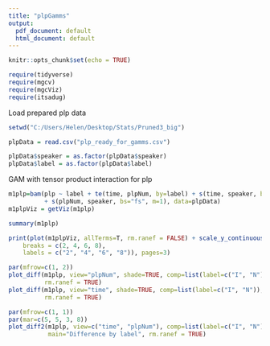 ---
title: "plpGamms"
output:
  pdf_document: default
  html_document: default
---

```{r setup, include=FALSE}
knitr::opts_chunk$set(echo = TRUE)
```

```{r, message=FALSE}
require(tidyverse)
require(mgcv)
require(mgcViz)
require(itsadug)
```

Load prepared plp data
```{r}

setwd("C:/Users/Helen/Desktop/Stats/Pruned3_big")

plpData = read.csv("plp_ready_for_gamms.csv")

plpData$speaker = as.factor(plpData$speaker)
plpData$label = as.factor(plpData$label)
```

GAM with tensor product interaction for plp
```{r}
m1plp=bam(plp ~ label + te(time, plpNum, by=label) + s(time, speaker, bs="fs", m=1) 
          + s(plpNum, speaker, bs="fs", m=1), data=plpData)
m1plpViz = getViz(m1plp)
```


```{r}
summary(m1plp)
```


```{r, warning=FALSE,message=FALSE,error=FALSE, results='hide',fig.keep=1}
print(plot(m1plpViz, allTerms=T, rm.ranef = FALSE) + scale_y_continuous(
    breaks = c(2, 4, 6, 8),
    labels = c("2", "4", "6", "8")), pages=3)
```

```{r, warning=FALSE,message=FALSE,error=FALSE, results='hide',fig.keep='all', out.width="80%", out.height="80%"}
par(mfrow=c(1, 2))
plot_diff(m1plp, view="plpNum", shade=TRUE, comp=list(label=c("I", "N")), 
          rm.ranef = TRUE)
plot_diff(m1plp, view="time", shade=TRUE, comp=list(label=c("I", "N")), 
          rm.ranef = TRUE)

par(mfrow=c(1, 1))
par(mar=c(5, 5, 3, 8))
plot_diff2(m1plp, view=c("time", "plpNum"), comp=list(label=c("I", "N")), 
           main="Difference by label", rm.ranef = TRUE)
```





